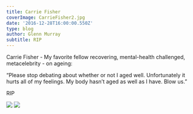 ---
title: Carrie Fisher
coverImage: CarrieFisher2.jpg
date: '2016-12-28T16:00:00.550Z'
type: blog
author: Glenn Murray
subtitle: RIP
---

Carrie Fisher - My favorite fellow recovering, mental-health challenged, metacelebrity - on ageing:

“Please stop debating about whether or not I aged well. Unfortunately it hurts all of my feelings. My body hasn’t aged as well as I have. Blow us.”

RIP

<Image src="Carrie_Fisher_2009.jpg"  />
<Image src="CarrieFisherYoung.jpg"  />
 